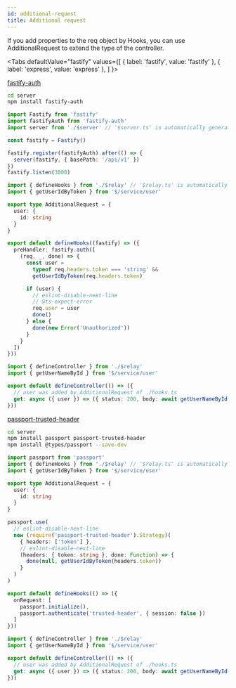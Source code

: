 ```yaml
---
id: additional-request
title: Additional request
---
```


If you add properties to the req object by Hooks, you can use AdditionalRequest to extend the type of the controller.


<Tabs
  defaultValue="fastify"
  values={[
    { label: 'fastify', value: 'fastify' },
    { label: 'express', value: 'express' },
  ]
}>
<TabItem value="fastify">

[fastify-auth](https://github.com/fastify/fastify-auth)

```sh
cd server
npm install fastify-auth
```

```ts title="server/index.ts"
import Fastify from 'fastify'
import fastifyAuth from 'fastify-auth'
import server from './$server' // '$server.ts' is automatically generated by frourio

const fastify = Fastify()

fastify.register(fastifyAuth).after(() => {
  server(fastify, { basePath: '/api/v1' })
})
fastify.listen(3000)
```

```ts title="server/api/user/hooks.ts"
import { defineHooks } from './$relay' // '$relay.ts' is automatically generated by frourio
import { getUserIdByToken } from '$/service/user'

export type AdditionalRequest = {
  user: {
    id: string
  }
}

export default defineHooks((fastify) => ({
  preHandler: fastify.auth([
    (req, _, done) => {
      const user =
        typeof req.headers.token === 'string' &&
        getUserIdByToken(req.headers.token)

      if (user) {
        // eslint-disable-next-line
        // @ts-expect-error
        req.user = user
        done()
      } else {
        done(new Error('Unauthorized'))
      }
    }
  ])
}))
```

```ts title="server/api/user/controller.ts"
import { defineController } from './$relay'
import { getUserNameById } from '$/service/user'

export default defineController(() => ({
  // user was added by AdditionalRequest of ./hooks.ts
  get: async ({ user }) => ({ status: 200, body: await getUserNameById(user.id) })
}))
```

</TabItem>
<TabItem value="express">

[passport-trusted-header](http://www.passportjs.org/packages/passport-trusted-header/)

```sh
cd server
npm install passport passport-trusted-header
npm install @types/passport --save-dev
```

```ts title="server/api/user/hooks.ts"
import passport from 'passport'
import { defineHooks } from './$relay' // '$relay.ts' is automatically generated by frourio
import { getUserIdByToken } from '$/service/user'

export type AdditionalRequest = {
  user: {
    id: string
  }
}

passport.use(
  // eslint-disable-next-line
  new (require('passport-trusted-header').Strategy)(
    { headers: ['token'] },
    // eslint-disable-next-line
    (headers: { token: string }, done: Function) => {
      done(null, getUserIdByToken(headers.token))
    }
  )
)

export default defineHooks(() => ({
  onRequest: [
    passport.initialize(),
    passport.authenticate('trusted-header', { session: false })
  ]
}))
```

```ts title="server/api/user/controller.ts"
import { defineController } from './$relay'
import { getUserNameById } from '$/service/user'

export default defineController(() => ({
  // user was added by AdditionalRequest of ./hooks.ts
  get: async ({ user }) => ({ status: 200, body: await getUserNameById(user.id) })
}))
```

</TabItem>
</Tabs>
